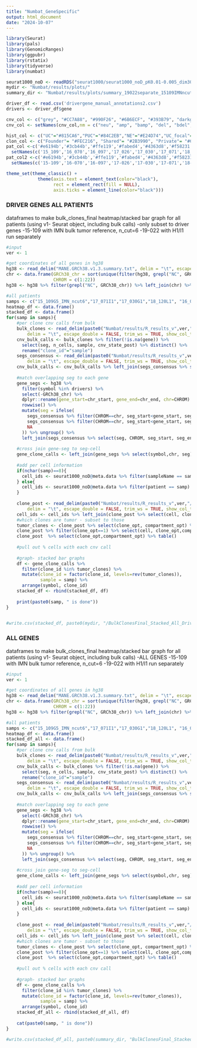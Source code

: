 ```yaml
---
title: "Numbat_GeneSpecific"
output: html_document
date: "2024-10-07"
---
```


```r
library(Seurat)
library(pals)
library(GenomicRanges)
library(ggpubr)
library(rstatix)
library(tidyverse)
library(numbat)
```

```r
seurat1000_noD <- readRDS("seurat1000/seurat1000_noD_pK0.01-0.005_dim30_annotated_Aug15.rds")
mydir <- "Numbat/results/plots/"
summary_dir <- "Numbat/results/plots/summary_19022separate_15109IMNncut6_USE/"

driver_df <- read.csv('drivergene_manual_annotations2.csv')
drivers <- driver_df$gene

cnv_col <- c("grey", "#CC7A88", "#990F26", "#6B6ECF", "#393B79", "darkgreen")
cnv_col <- setNames(cnv_col,nm = c("neu", "amp", "bamp", "del", "bdel", "loh"))

hist_col <- c("UC"="#815CA6","PUC"="#84C2EB","NE"="#E24D74","UC_focal"="#ACD7A0","UCSD"="#43823D","UC_UCSD"="#ACD7A0", "SARC"="#D2BEA5")
clon_col <- c("Founder"= "#FEC216", "Shared"= "#2B3990", "Private"= "#C91220", "Clonal"="#FEC216", "Subclonal"="#2B3990")
pat_col <-c('#e6194b','#3cb44b','#ffe119','#fabed4','#4363d8','#f58231','#42d4f4','#911eb4','#f032e6','#bfef45','#469990','#dcbeff','#9a6324','#fffac8','#800000','#aaffc3','#808000','#ffd8b1','#000075','#a9a9a9') %>%
  setNames(c('15_109','16_070','16_097','17_026','17_030','17_071','18_101','18_120','19_007','19_044','15_108','16_079','17_020','17_047','18_016','18_065','19_001','19_004','19_022','19_037'))
pat_col2 <-c('#e6194b','#3cb44b','#ffe119','#fabed4','#4363d8','#f58231','#42d4f4','#911eb4','#f032e6','#bfef45','#469990','#dcbeff','#9a6324','#fffac8','#800000','#aaffc3','#808000','#ffd8b1','#000075','#a9a9a9') %>%
  setNames(c('15-109','16-070','16-097','17-026','17-030','17-071','18-101','18-120','19-007','19-044','15-108','16-079','17-020','17-047','18-016','18-065','19-001','19-004','19-022','19-037'))

theme_set(theme_classic() + 
            theme(axis.text = element_text(color="black"),
                  rect = element_rect(fill = NULL),
                  axis.ticks = element_line(color="black")))
```

### DRIVER GENES ALL PATIENTS ###

dataframes to make bulk_clones_final heatmap/stacked bar graph for all patients (using v1- Seurat object, including bulk calls)
-only subset to driver genes
-15-109 with IMN bulk tumor reference, n_cut=6
-19-022 with H1/I1 run separately
```r
#input
ver <- 1

#get coordinates of all genes in hg38
hg38 <- read_delim("MANE.GRCh38.v1.3.summary.txt", delim = "\t", escape_double = FALSE, trim_ws = TRUE, show_col_types = F)
chr <- data.frame(GRCh38_chr = sort(unique(filter(hg38, grepl("NC", GRCh38_chr))$GRCh38_chr))[1:22], 
                  CHROM = c(1:22))
hg38 <- hg38 %>% filter(grepl("NC", GRCh38_chr)) %>% left_join(chr) %>% select(symbol,GRCh38_chr, CHROM, chr_start, chr_end) %>% filter(!is.na(CHROM))

#all patients
samps <- c("15_109G5_IMN_ncut6","17_071I1","17_030G1","18_120L1", "16_079", "17_026", "19_007", "19_022H1","19_022I1", "19_044")
heatmap_df <- data.frame()
stacked_df <- data.frame()
for(samp in samps){
    #per clone cnv calls from bulk
    bulk_clones <- read_delim(paste0("Numbat/results/R_results_v",ver,"/",samp,"/bulk_clones_final.tsv.gz"), 
        delim = "\t", escape_double = FALSE, trim_ws = TRUE, show_col_types = F)
    cnv_bulk_calls <- bulk_clones %>% filter(!is.na(gene)) %>%
      select(seg, n_cells, sample, cnv_state_post) %>% distinct() %>%
      rename("clone_id"="sample")
    segs_consensus <- read_delim(paste0("Numbat/results/R_results_v",ver,"/",samp,"/segs_consensus_2.tsv"), 
        delim = "\t", escape_double = FALSE, trim_ws = TRUE, show_col_types = F)
    cnv_bulk_calls <- cnv_bulk_calls %>% left_join(segs_consensus %>% select(seg, CHROM, seg_start, seg_end))
    
    #match overlapping seg to each gene
    gene_segs <- hg38 %>%
      filter(symbol %in% drivers) %>%
      select(-GRCh38_chr) %>%
      dplyr::rename(gene_start=chr_start, gene_end=chr_end, chr=CHROM) %>%
      rowwise() %>%
      mutate(seg = ifelse(
        segs_consensus %>% filter(CHROM==chr, seg_start<gene_start, seg_end>gene_end) %>% pull(seg) %>% length()>0, 
        segs_consensus %>% filter(CHROM==chr, seg_start<gene_start, seg_end>gene_end) %>% pull(seg), 
        NA
      )) %>% ungroup() %>%
      left_join(segs_consensus %>% select(seg, CHROM, seg_start, seg_end)) 
    
    #cross join gene-seg to seg-cell
    gene_clone_calls <- left_join(gene_segs %>% select(symbol,chr, seg), cnv_bulk_calls, by="seg",relationship = "many-to-many") %>% distinct()
    
    #add per cell information
    if(nchar(samp)==8){
      cell_ids <- seurat1000_noD@meta.data %>% filter(sampleName == samp) %>% rownames_to_column(var="cell") %>% select(cell, cell_type)
    } else{
      cell_ids <- seurat1000_noD@meta.data %>% filter(patient == samp) %>% rownames_to_column(var="cell") %>% select(cell, cell_type)
    }
    
    clone_post <- read_delim(paste0("Numbat/results/R_results_v",ver,"/",samp,"/clone_post_2.tsv"), 
        delim = "\t", escape_double = FALSE, trim_ws = TRUE, show_col_types = F) 
    cell_ids <- cell_ids %>% left_join(clone_post %>% select(cell, clone_opt) %>% rename("clone_id"="clone_opt"))
    #which clones are tumor - subset to those
    tumor_clones <- clone_post %>% select(clone_opt, compartment_opt) %>% rename(clone_id=clone_opt) %>% group_by(clone_id) %>% count(compartment_opt) %>% arrange(clone_id, desc(n)) %>% slice(1) %>% ungroup() %>% filter(compartment_opt=="tumor") %>% pull(clone_id)
    clone_post %>% filter(clone_opt==1) %>% select(cell, clone_opt,compartment_opt, p_opt, GT_opt, p_cnv, p_cnv_x, p_cnv_y) %>% filter(compartment_opt=="tumor")
    clone_post  %>% select(clone_opt,compartment_opt) %>% table()
    
    #pull out % cells with each cnv call
    
    #graph- stacked bar graphs
    df <- gene_clone_calls %>% 
      filter(clone_id %in% tumor_clones) %>%
      mutate(clone_id = factor(clone_id, levels=rev(tumor_clones)), 
             sample = samp) %>%
      arrange(symbol, clone_id) 
    stacked_df <- rbind(stacked_df, df)
    
    print(paste0(samp, " is done"))
}


#write.csv(stacked_df, paste0(mydir, "/BulkClonesFinal_Stacked_All_Driver3_v1_19022separate_15109IMNncut6.csv"), row.names=F)
```


### ALL GENES ###

dataframes to make bulk_clones_final heatmap/stacked bar graph for all patients (using v1- Seurat object, including bulk calls)
-ALL GENES
-15-109 with IMN bulk tumor reference, n_cut=6
-19-022 with H1/I1 run separately
```r
#input
ver <- 1

#get coordinates of all genes in hg38
hg38 <- read_delim("MANE.GRCh38.v1.3.summary.txt", delim = "\t", escape_double = FALSE, trim_ws = TRUE, show_col_types = F)
chr <- data.frame(GRCh38_chr = sort(unique(filter(hg38, grepl("NC", GRCh38_chr))$GRCh38_chr))[1:22], 
                  CHROM = c(1:22))
hg38 <- hg38 %>% filter(grepl("NC", GRCh38_chr)) %>% left_join(chr) %>% select(symbol,GRCh38_chr, CHROM, chr_start, chr_end) %>% filter(!is.na(CHROM))

#all patients
samps <- c("15_109G5_IMN_ncut6","17_071I1","17_030G1","18_120L1", "16_079", "17_026", "19_007", "19_022H1","19_022I1", "19_044")
heatmap_df <- data.frame()
stacked_df_all <- data.frame()
for(samp in samps){
    #per clone cnv calls from bulk
    bulk_clones <- read_delim(paste0("Numbat/results/R_results_v",ver,"/",samp,"/bulk_clones_final.tsv.gz"), 
        delim = "\t", escape_double = FALSE, trim_ws = TRUE, show_col_types = F)
    cnv_bulk_calls <- bulk_clones %>% filter(!is.na(gene)) %>%
      select(seg, n_cells, sample, cnv_state_post) %>% distinct() %>%
      rename("clone_id"="sample")
    segs_consensus <- read_delim(paste0("Numbat/results/R_results_v",ver,"/",samp,"/segs_consensus_2.tsv"), 
        delim = "\t", escape_double = FALSE, trim_ws = TRUE, show_col_types = F)
    cnv_bulk_calls <- cnv_bulk_calls %>% left_join(segs_consensus %>% select(seg, CHROM, seg_start, seg_end))
    
    #match overlapping seg to each gene
    gene_segs <- hg38 %>%
      select(-GRCh38_chr) %>%
      dplyr::rename(gene_start=chr_start, gene_end=chr_end, chr=CHROM) %>%
      rowwise() %>%
      mutate(seg = ifelse(
        segs_consensus %>% filter(CHROM==chr, seg_start<gene_start, seg_end>gene_end) %>% pull(seg) %>% length()>0, 
        segs_consensus %>% filter(CHROM==chr, seg_start<gene_start, seg_end>gene_end) %>% pull(seg), 
        NA
      )) %>% ungroup() %>%
      left_join(segs_consensus %>% select(seg, CHROM, seg_start, seg_end)) 
    
    #cross join gene-seg to seg-cell
    gene_clone_calls <- left_join(gene_segs %>% select(symbol,chr, seg), cnv_bulk_calls, by="seg",relationship = "many-to-many") %>% distinct()
    
    #add per cell information
    if(nchar(samp)==8){
      cell_ids <- seurat1000_noD@meta.data %>% filter(sampleName == samp) %>% rownames_to_column(var="cell") %>% select(cell, cell_type)
    } else{
      cell_ids <- seurat1000_noD@meta.data %>% filter(patient == samp) %>% rownames_to_column(var="cell") %>% select(cell, cell_type)
    }
    
    clone_post <- read_delim(paste0("Numbat/results/R_results_v",ver,"/",samp,"/clone_post_2.tsv"), 
        delim = "\t", escape_double = FALSE, trim_ws = TRUE, show_col_types = F) 
    cell_ids <- cell_ids %>% left_join(clone_post %>% select(cell, clone_opt) %>% rename("clone_id"="clone_opt"))
    #which clones are tumor - subset to those
    tumor_clones <- clone_post %>% select(clone_opt, compartment_opt) %>% rename(clone_id=clone_opt) %>% group_by(clone_id) %>% count(compartment_opt) %>% arrange(clone_id, desc(n)) %>% slice(1) %>% ungroup() %>% filter(compartment_opt=="tumor") %>% pull(clone_id)
    clone_post %>% filter(clone_opt==1) %>% select(cell, clone_opt,compartment_opt, p_opt, GT_opt, p_cnv, p_cnv_x, p_cnv_y) %>% filter(compartment_opt=="tumor")
    clone_post  %>% select(clone_opt,compartment_opt) %>% table()
    
    #pull out % cells with each cnv call
    
    #graph- stacked bar graphs
    df <- gene_clone_calls %>% 
      filter(clone_id %in% tumor_clones) %>%
      mutate(clone_id = factor(clone_id, levels=rev(tumor_clones)), 
             sample = samp) %>%
      arrange(symbol, clone_id) 
    stacked_df_all <- rbind(stacked_df_all, df)
    
    cat(paste0(samp, " is done"))
}

#write.csv(stacked_df_all, paste0(summary_dir, "BulkClonesFinal_Stacked_AllGenes_v1_19022separate_15109IMNncut6.csv"), row.names=F)
```
